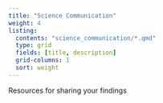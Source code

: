```yaml
---
title: "Science Communication"
weight: 4
listing:
  contents: "science_communication/*.qmd"
  type: grid
  fields: [title, description]
  grid-columns: 1
  sort: weight
---
```


Resources for sharing your findings